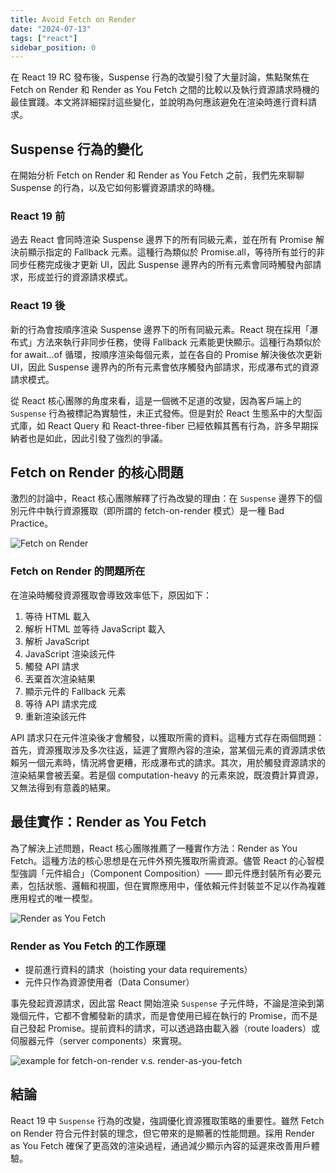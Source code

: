 ```yaml
---
title: Avoid Fetch on Render
date: "2024-07-13"
tags: ["react"]
sidebar_position: 0
---
```


在 React 19 RC 發布後，Suspense 行為的改變引發了大量討論，焦點聚焦在 Fetch on Render 和 Render as You Fetch 之間的比較以及執行資源請求時機的最佳實踐。本文將詳細探討這些變化，並說明為何應該避免在渲染時進行資料請求。

## Suspense 行為的變化

在開始分析 Fetch on Render 和 Render as You Fetch 之前，我們先來聊聊 Suspense 的行為，以及它如何影響資源請求的時機。

### React 19 前

過去 React 會同時渲染 Suspense 邊界下的所有同級元素，並在所有 Promise 解決前顯示指定的 Fallback 元素。這種行為類似於 Promise.all，等待所有並行的非同步任務完成後才更新 UI，因此 Suspense 邊界內的所有元素會同時觸發內部請求，形成並行的資源請求模式。

### React 19 後

新的行為會按順序渲染 Suspense 邊界下的所有同級元素。React 現在採用「瀑布式」方法來執行非同步任務，使得 Fallback 元素能更快顯示。這種行為類似於 for await...of 循環，按順序渲染每個元素，並在各自的 Promise 解決後依次更新 UI，因此 Suspense 邊界內的所有元素會依序觸發內部請求，形成瀑布式的資源請求模式。

從 React 核心團隊的角度來看，這是一個微不足道的改變，因為客戶端上的 `Suspense` 行為被標記為實驗性，未正式發佈。但是對於 React 生態系中的大型函式庫，如 React Query 和 React-three-fiber 已經依賴其舊有行為，許多早期採納者也是如此，因此引發了強烈的爭議。

## Fetch on Render 的核心問題

激烈的討論中，React 核心團隊解釋了行為改變的理由：在 `Suspense` 邊界下的個別元件中執行資源獲取（即所謂的 fetch-on-render 模式）是一種 Bad Practice。

![Fetch on Render](./img/fetch-on-render.png)

### Fetch on Render 的問題所在

在渲染時觸發資源獲取會導致效率低下，原因如下：

1. 等待 HTML 載入
2. 解析 HTML 並等待 JavaScript 載入
3. 解析 JavaScript
4. JavaScript 渲染該元件
5. 觸發 API 請求
6. 丟棄首次渲染結果
7. 顯示元件的 Fallback 元素
8. 等待 API 請求完成
9. 重新渲染該元件

API 請求只在元件渲染後才會觸發，以獲取所需的資料。這種方式存在兩個問題：首先，資源獲取涉及多次往返，延遲了實際內容的渲染，當某個元素的資源請求依賴另一個元素時，情況將會更糟，形成瀑布式的請求。其次，用於觸發資源請求的渲染結果會被丟棄。若是個 computation-heavy 的元素來說，既浪費計算資源，又無法得到有意義的結果。

## 最佳實作：Render as You Fetch

為了解決上述問題，React 核心團隊推薦了一種實作方法：Render as You Fetch。這種方法的核心思想是在元件外預先獲取所需資源。儘管 React 的心智模型強調「元件組合」（Component Composition）—— 即元件應封裝所有必要元素，包括狀態、邏輯和視圖，但在實際應用中，僅依賴元件封裝並不足以作為複雜應用程式的唯一模型。

![Render as You Fetch](./img/render-as-you-fetch.png)

### Render as You Fetch 的工作原理

- 提前進行資料的請求（hoisting your data requirements）
- 元件只作為資源使用者（Data Consumer）

事先發起資源請求，因此當 React 開始渲染 `Suspense` 子元件時，不論是渲染到第幾個元件，它都不會觸發新的請求，而是會使用已經在執行的 Promise，而不是自己發起 Promise。提前資料的請求，可以透過路由載入器（route loaders）或伺服器元件（server components）來實現。

![example for fetch-on-render v.s. render-as-you-fetch](./img/fetch-on-render-vs-render-as-you-fetch.png)

## 結論

React 19 中 `Suspense` 行為的改變，強調優化資源獲取策略的重要性。雖然 Fetch on Render 符合元件封裝的理念，但它帶來的是顯著的性能問題。採用 Render as You Fetch 確保了更高效的渲染過程，通過減少顯示內容的延遲來改善用戶體驗。


<GiscusComment />